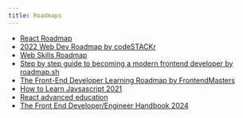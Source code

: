 ```yaml
---
title: Roadmaps
---
```


- [React Roadmap](https://roadmap.sh/react)
- [2022 Web Dev Roadmap by codeSTACKr](https://courses.codestackr.com/courses/2022-web-dev-roadmap/)
- [Web Skills Roadmap](https://andreasbm.github.io/web-skills/)
- [Step by step guide to becoming a modern frontend developer by roadmap.sh](https://roadmap.sh/frontend)
- [The Front-End Developer Learning Roadmap by FrontendMasters](https://frontendmasters.com/guides/learning-roadmap/)
- [How to Learn Javsascript 2021](https://cult.honeypot.io/reads/how-to-learn-javascript-2021/)
- [React advanced education](https://www.mindmeister.com/1982032240?t=INxEXrxj1w)
- [The Front End Developer/Engineer Handbook 2024](https://frontendmasters.com/guides/front-end-handbook/2024/#6.81)
